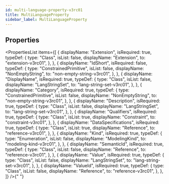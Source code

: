 ```yaml
---
id: multi-language-property-v3rc01
title: MultiLanguageProperty
sidebar_label: MultiLanguageProperty
---
```



## Properties

<PropertiesList
  items={[
    {
      displayName: "Extension",
      isRequired: true,
      typeDef: {
        type: "Class",
        isList: false,
        displayName: "Extension",
        to: "extension-v3rc01",
      },
    },
    {
      displayName: "IdShort",
      isRequired: false,
      typeDef: {
        type: "ConstrainedPrimitive",
        isList: false,
        displayName: "NonEmptyString",
        to: "non-empty-string-v3rc01",
      },
    },
    {
      displayName: "DisplayName",
      isRequired: true,
      typeDef: {
        type: "Class",
        isList: false,
        displayName: "LangStringSet",
        to: "lang-string-set-v3rc01",
      },
    },
    {
      displayName: "Category",
      isRequired: true,
      typeDef: {
        type: "ConstrainedPrimitive",
        isList: false,
        displayName: "NonEmptyString",
        to: "non-empty-string-v3rc01",
      },
    },
    {
      displayName: "Description",
      isRequired: true,
      typeDef: {
        type: "Class",
        isList: false,
        displayName: "LangStringSet",
        to: "lang-string-set-v3rc01",
      },
    },
    {
      displayName: "Qualifiers",
      isRequired: true,
      typeDef: {
        type: "Class",
        isList: true,
        displayName: "Constraint",
        to: "constraint-v3rc01",
      },
    },
    {
      displayName: "DataSpecifications",
      isRequired: true,
      typeDef: {
        type: "Class",
        isList: true,
        displayName: "Reference",
        to: "reference-v3rc01",
      },
    },
    {
      displayName: "Kind",
      isRequired: true,
      typeDef: {
        type: "Enumeration",
        isList: false,
        displayName: "ModelingKind",
        to: "modeling-kind-v3rc01",
      },
    },
    {
      displayName: "SemanticId",
      isRequired: true,
      typeDef: {
        type: "Class",
        isList: false,
        displayName: "Reference",
        to: "reference-v3rc01",
      },
    },
    {
      displayName: "Value",
      isRequired: true,
      typeDef: {
        type: "Class",
        isList: false,
        displayName: "LangStringSet",
        to: "lang-string-set-v3rc01",
      },
    },
    {
      displayName: "ValueId",
      isRequired: true,
      typeDef: {
        type: "Class",
        isList: false,
        displayName: "Reference",
        to: "reference-v3rc01",
      },
    },
  ]}
/>{" "}
